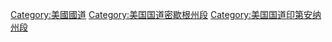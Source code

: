 {{Cat main|12号美国国道}}

[[Category:美國國道|Category:美國國道]]
[[Category:美国国道密歇根州段|Category:美国国道密歇根州段]]
[[Category:美国国道印第安纳州段|Category:美国国道印第安纳州段]]